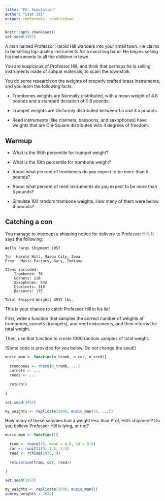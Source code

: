 ```yaml
---
title: "PA: Simulation"
author: "Stat 331"
output: rmdformats::readthedown
---
```


```r
knitr::opts_chunk$set()
set.seed(1957)
```

A man named Professor Harold Hill wanders into your small town.  He claims to be selling top-quality instruments for a marching band.  He begins selling his instruments to all the children in town.

You are suspicious of Professor Hill, and think that perhaps he is selling instruments made of subpar materials, to scam the townsfolk.

You do some research on the weights of properly crafted brass instruments, and you learn the following facts:

* Trombones weights are Normally distributed, with a mean weight of 4.6 pounds and a standard deviation of 0.8 pounds.

* Trumpet weights are Uniformly distributed between 1.5 and 3.5 pounds.

* Reed instruments (like clarinets, bassoons, and saxophones) have weights that 
are Chi-Square distributed with 4 degrees of freedom.


## Warmup

* What is the 95th percentile for trumpet weight?

* What is the 10th percentile for trombone weight?

* About what percent of trombones do you expect to be more than 5 pounds?

* About what percent of reed instruments do you expect to be more than 5 pounds?

* Simulate 100 random trombone weights.  How many of them were below 4 pounds?

## Catching a con

You manage to intercept a shipping notice for delivery to Professor Hill.  It says the following:


```
Wells Fargo Shipment 1957

To:  Harold Hill, Mason City, Iowa
From:  Music Factory, Gary, Indiana

Items included:
    Trombones: 76
    Cornets: 110
    Saxophones: 542
    Clarinets: 318
    Bassoons: 175
    
Total Shipped Weight: 4532 lbs.

```

This is your chance to catch Professor Hill in his lie!

First, write a function that samples the correct number of weights of trombones, 
cornets (trumpets), and reed instruments, and then returns the total weight.

Then, use that function to create 1000 random samples of total weight.

(Some code is provided for you below.  Do not change the seed!)

```r
music_man <- function(n_tromb, n_cor, n_reed){
  
  trombones <- rnorm(n_tromb, ...)
  cornets <- ...
  reeds <- ...
  
  return()
  
}

set.seed(1957)

my_weights <- replicate(1000, music_man(76, ...))
```


How many of these samples had a weight less than Prof. Hill's shipment?
Do you believe Professor Hill is lying, or not?

```r
music_man <- function(){
  
  trom <- rnorm(76, mean = 4.6, sd = 0.8)
  cor <- runif(110, 1.5, 3.5)
  reed <- rchisq(1035, 4)
  
  return(sum(trom, cor, reed))
  
}

set.seed(1957)

my_weights <- replicate(1000, music_man())
sum(my_weights < 4532)
```



